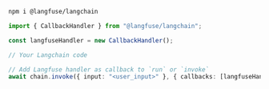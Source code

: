 
```bash
npm i @langfuse/langchain
```

<Env />

```ts
import { CallbackHandler } from "@langfuse/langchain";

const langfuseHandler = new CallbackHandler();

// Your Langchain code

// Add Langfuse handler as callback to `run` or `invoke`
await chain.invoke({ input: "<user_input>" }, { callbacks: [langfuseHandler] });
```
